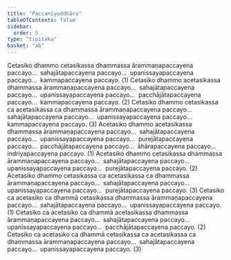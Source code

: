 ```yaml
---
title: "Paccanīyuddhāra"
tableOfContents: false
sidebar:
  order: 5
type: "tipitaka"
basket: "ab"
---
```



<DynamicBreadcrumb />

<Division number="138">

<Paragraph number="2657">
Cetasiko dhammo cetasikassa dhammassa ārammaṇapaccayena paccayo…  sahajātapaccayena paccayo…  upanissayapaccayena paccayo…  kammapaccayena paccayo. (1)
</Paragraph>

<Paragraph number="2658">
Cetasiko dhammo acetasikassa dhammassa ārammaṇapaccayena paccayo…  sahajātapaccayena paccayo…  upanissayapaccayena paccayo…  pacchājātapaccayena paccayo…  kammapaccayena paccayo. (2)
</Paragraph>

<Paragraph number="2659">
Cetasiko dhammo cetasikassa ca acetasikassa ca dhammassa ārammaṇapaccayena paccayo…  sahajātapaccayena paccayo…  upanissayapaccayena paccayo…  kammapaccayena paccayo. (3)
</Paragraph>

</Division>
<Division number="139">

<Paragraph number="2660">
Acetasiko dhammo acetasikassa dhammassa ārammaṇapaccayena paccayo…  sahajātapaccayena paccayo…  upanissayapaccayena paccayo…  purejātapaccayena paccayo…  pacchājātapaccayena paccayo…  āhārapaccayena paccayo…  indriyapaccayena paccayo. (1)
</Paragraph>

<Paragraph number="2661">
Acetasiko dhammo cetasikassa dhammassa ārammaṇapaccayena paccayo…  sahajātapaccayena paccayo…  upanissayapaccayena paccayo…  purejātapaccayena paccayo. (2)
</Paragraph>

<Paragraph number="2662">
Acetasiko dhammo cetasikassa ca acetasikassa ca dhammassa ārammaṇapaccayena paccayo…  sahajātapaccayena paccayo…  upanissayapaccayena paccayo…  purejātapaccayena paccayo. (3)
</Paragraph>

</Division>
<Division number="140">

<Paragraph number="2663">
Cetasiko ca acetasiko ca dhammā cetasikassa dhammassa ārammaṇapaccayena paccayo…  sahajātapaccayena paccayo…  upanissayapaccayena paccayo. (1)
</Paragraph>

<Paragraph number="2664">
Cetasiko ca acetasiko ca dhammā acetasikassa dhammassa ārammaṇapaccayena paccayo…  sahajātapaccayena paccayo…  upanissayapaccayena paccayo…  pacchājātapaccayena paccayo. (2)
</Paragraph>

<Paragraph number="2665">
Cetasiko ca acetasiko ca dhammā cetasikassa ca acetasikassa ca dhammassa ārammaṇapaccayena paccayo…  sahajātapaccayena paccayo…  upanissayapaccayena paccayo. (3)
</Paragraph>
</Division>